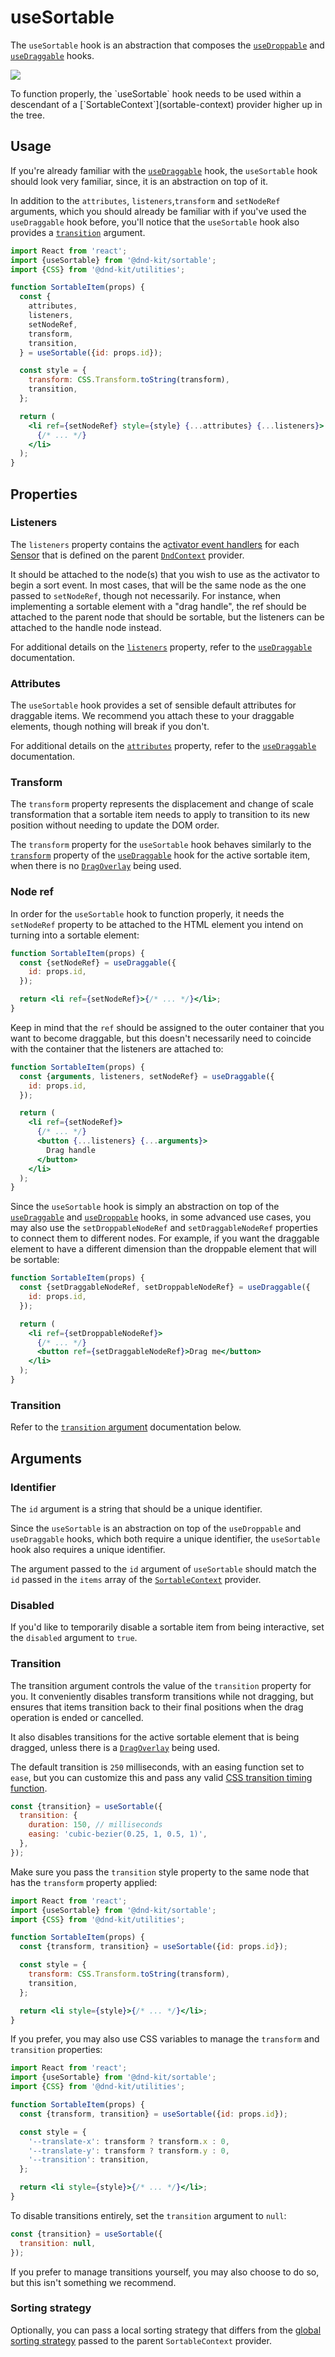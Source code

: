 
# useSortable

The `useSortable` hook is an abstraction that composes the [`useDroppable`](../../api-documentation/droppable/) and [`useDraggable`](../../api-documentation/draggable/) hooks.

![](/usesortable-3-.png)

<Callout>
  To function properly, the `useSortable` hook needs to be used within a
  descendant of a [`SortableContext`](sortable-context) provider higher up in
  the tree.
</Callout>

## Usage

If you're already familiar with the [`useDraggable`](../../api-documentation/draggable/) hook, the `useSortable` hook should look very familiar, since, it is an abstraction on top of it.

In addition to the `attributes`, `listeners`,`transform` and `setNodeRef` arguments, which you should already be familiar with if you've used the `useDraggable` hook before, you'll notice that the `useSortable` hook also provides a [`transition`](usesortable.md#transform) argument.

```jsx
import React from 'react';
import {useSortable} from '@dnd-kit/sortable';
import {CSS} from '@dnd-kit/utilities';

function SortableItem(props) {
  const {
    attributes,
    listeners,
    setNodeRef,
    transform,
    transition,
  } = useSortable({id: props.id});

  const style = {
    transform: CSS.Transform.toString(transform),
    transition,
  };

  return (
    <li ref={setNodeRef} style={style} {...attributes} {...listeners}>
      {/* ... */}
    </li>
  );
}
```

## Properties

### Listeners

The `listeners` property contains the a[ctivator event handlers](../../api-documentation/sensors/#activators) for each [Sensor](../../api-documentation/sensors/) that is defined on the parent [`DndContext`](../../api-documentation/context-provider/#props) provider.

It should be attached to the node\(s\) that you wish to use as the activator to begin a sort event. In most cases, that will be the same node as the one passed to `setNodeRef`, though not necessarily. For instance, when implementing a sortable element with a "drag handle", the ref should be attached to the parent node that should be sortable, but the listeners can be attached to the handle node instead.

For additional details on the [`listeners`](../../api-documentation/draggable/#listeners) property, refer to the [`useDraggable`](../../api-documentation/draggable/) documentation.

### Attributes

The `useSortable` hook provides a set of sensible default attributes for draggable items. We recommend you attach these to your draggable elements, though nothing will break if you don't.

For additional details on the [`attributes`](../../api-documentation/draggable/#attributes) property, refer to the [`useDraggable`](../../api-documentation/draggable/) documentation.

### Transform

The `transform` property represents the displacement and change of scale transformation that a sortable item needs to apply to transition to its new position without needing to update the DOM order.

The `transform` property for the `useSortable` hook behaves similarly to the [`transform`](../../api-documentation/draggable/#transforms) property of the [`useDraggable`](../../api-documentation/draggable/) hook for the active sortable item, when there is no [`DragOverlay`](../../api-documentation/draggable/drag-overlay) being used.

### Node ref

In order for the `useSortable` hook to function properly, it needs the `setNodeRef` property to be attached to the HTML element you intend on turning into a sortable element:

```jsx
function SortableItem(props) {
  const {setNodeRef} = useDraggable({
    id: props.id,
  });

  return <li ref={setNodeRef}>{/* ... */}</li>;
}
```

Keep in mind that the `ref` should be assigned to the outer container that you want to become draggable, but this doesn't necessarily need to coincide with the container that the listeners are attached to:

```jsx
function SortableItem(props) {
  const {arguments, listeners, setNodeRef} = useDraggable({
    id: props.id,
  });

  return (
    <li ref={setNodeRef}>
      {/* ... */}
      <button {...listeners} {...arguments}>
        Drag handle
      </button>
    </li>
  );
}
```

Since the `useSortable` hook is simply an abstraction on top of the [`useDraggable`](../../api-documentation/draggable/usedraggable) and [`useDroppable`](../../api-documentation/droppable/usedroppable) hooks, in some advanced use cases, you may also use the `setDroppableNodeRef` and `setDraggableNodeRef` properties to connect them to different nodes. For example, if you want the draggable element to have a different dimension than the droppable element that will be sortable:

```jsx
function SortableItem(props) {
  const {setDraggableNodeRef, setDroppableNodeRef} = useDraggable({
    id: props.id,
  });

  return (
    <li ref={setDroppableNodeRef}>
      {/* ... */}
      <button ref={setDraggableNodeRef}>Drag me</button>
    </li>
  );
}
```

### Transition

Refer to the [`transition` argument](usesortable.md#transition-1) documentation below.

## Arguments

### Identifier

The `id` argument is a string that should be a unique identifier.

Since the `useSortable` is an abstraction on top of the `useDroppable` and `useDraggable` hooks, which both require a unique identifier, the `useSortable` hook also requires a unique identifier.

The argument passed to the `id` argument of `useSortable` should match the `id` passed in the `items` array of the [`SortableContext`](sortable-context) provider.

### Disabled

If you'd like to temporarily disable a sortable item from being interactive, set the `disabled` argument to `true`.

### Transition

The transition argument controls the value of the `transition` property for you. It conveniently disables transform transitions while not dragging, but ensures that items transition back to their final positions when the drag operation is ended or cancelled.

It also disables transitions for the active sortable element that is being dragged, unless there is a [`DragOverlay`](../../api-documentation/draggable/drag-overlay) being used.

The default transition is `250` milliseconds, with an easing function set to `ease`, but you can customize this and pass any valid [CSS transition timing function](https://developer.mozilla.org/en-US/docs/Web/CSS/transition-timing-function).

```javascript
const {transition} = useSortable({
  transition: {
    duration: 150, // milliseconds
    easing: 'cubic-bezier(0.25, 1, 0.5, 1)',
  },
});
```

Make sure you pass the `transition` style property to the same node that has the `transform` property applied:

```jsx
import React from 'react';
import {useSortable} from '@dnd-kit/sortable';
import {CSS} from '@dnd-kit/utilities';

function SortableItem(props) {
  const {transform, transition} = useSortable({id: props.id});

  const style = {
    transform: CSS.Transform.toString(transform),
    transition,
  };

  return <li style={style}>{/* ... */}</li>;
}
```

If you prefer, you may also use CSS variables to manage the `transform` and `transition` properties:

```jsx
import React from 'react';
import {useSortable} from '@dnd-kit/sortable';
import {CSS} from '@dnd-kit/utilities';

function SortableItem(props) {
  const {transform, transition} = useSortable({id: props.id});

  const style = {
    '--translate-x': transform ? transform.x : 0,
    '--translate-y': transform ? transform.y : 0,
    '--transition': transition,
  };

  return <li style={style}>{/* ... */}</li>;
}
```

To disable transitions entirely, set the `transition` argument to `null`:

```javascript
const {transition} = useSortable({
  transition: null,
});
```

If you prefer to manage transitions yourself, you may also choose to do so, but this isn't something we recommend.

### Sorting strategy

Optionally, you can pass a local sorting strategy that differs from the [global sorting strategy](sortable-context.md#strategy) passed to the parent `SortableContext` provider.
